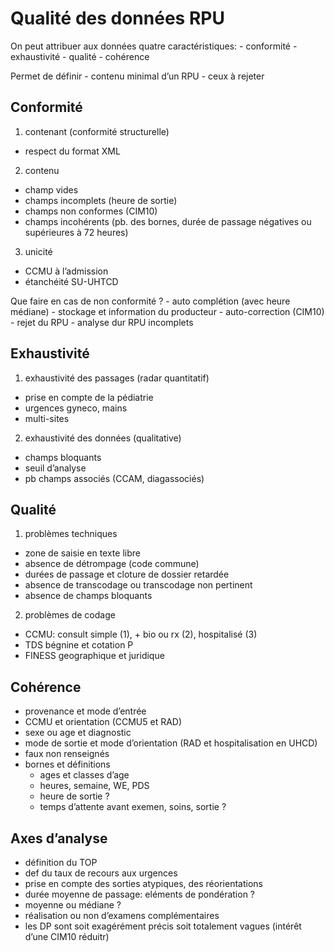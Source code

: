 Qualité des données RPU
========================================================

On peut attribuer aux données quatre caractéristiques:
- conformité
- exhaustivité
- qualité
- cohérence

Permet de définir
- contenu minimal d'un RPU
- ceux à rejeter

Conformité
----------
1. contenant (conformité structurelle)
  - respect du format XML
2. contenu
  - champ vides
  - champs incomplets (heure de sortie)
  - champs non conformes (CIM10)
  - champs incohérents (pb. des bornes, durée de passage négatives ou supérieures à 72 heures)
3. unicité
  - CCMU à l'admission
  - étanchéité SU-UHTCD
  
Que faire en cas de non conformité ?
- auto complétion (avec heure médiane)
- stockage et information du producteur
- auto-correction (CIM10)
- rejet du RPU
- analyse dur RPU incomplets

Exhaustivité
------------

1. exhaustivité des passages (radar quantitatif)
  - prise en compte de la pédiatrie
  - urgences gyneco, mains
  - multi-sites
  
2. exhaustivité des données (qualitative)
  - champs bloquants
  - seuil d'analyse
  - pb champs associés (CCAM, diagassociés)
  
Qualité
-------

1. problèmes techniques
  - zone de saisie en texte libre
  - absence de détrompage (code commune)
  - durées de passage et cloture de dossier retardée
  - absence de transcodage ou transcodage non pertinent
  - absence de champs bloquants
  
2. problèmes de codage
  - CCMU: consult simple (1), + bio ou rx (2), hospitalisé (3)
  - TDS bégnine et cotation P
  - FINESS geographique et juridique
  
Cohérence
---------

- provenance et mode d'entrée
- CCMU et orientation (CCMU5 et RAD)
- sexe ou age et diagnostic
- mode de sortie et mode d'orientation (RAD et hospitalisation en UHCD)
- faux non renseignés
- bornes et définitions
  - ages et classes d'age
  - heures, semaine, WE, PDS
  - heure de sortie ?
  - temps d'attente avant exemen, soins, sortie ?

Axes d'analyse
--------------

- définition du TOP
- def du taux de recours aux urgences
- prise en compte des sorties atypiques, des réorientations
- durée moyenne de passage: eléments de pondération ?
- moyenne ou médiane ?
- réalisation ou non d'examens complémentaires
- les DP sont soit exagérément précis soit totalement vagues (intérêt d'une CIM10 réduitr)